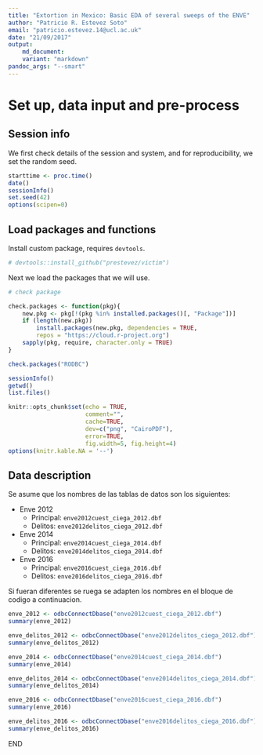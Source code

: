 ```yaml
---
title: "Extortion in Mexico: Basic EDA of several sweeps of the ENVE"
author: "Patricio R. Estevez Soto"
email: "patricio.estevez.14@ucl.ac.uk"
date: "21/09/2017"
output:
    md_document:
    variant: "markdown"
pandoc_args: "--smart"
---
```


# Set up, data input and pre-process

## Session info

We first check details of the session and system, and for reproducibility, we set the random seed.

```r
starttime <- proc.time()
date()
sessionInfo()
set.seed(42)
options(scipen=0)
```

## Load packages and functions

Install custom package, requires `devtools`.

```r
# devtools::install_github("prestevez/victim")
```

Next we load the packages that we will use.

```r

# check package

check.packages <- function(pkg){
    new.pkg <- pkg[!(pkg %in% installed.packages()[, "Package"])]
    if (length(new.pkg))
        install.packages(new.pkg, dependencies = TRUE,
        repos = "https://cloud.r-project.org")
    sapply(pkg, require, character.only = TRUE)
}

check.packages("RODBC")

sessionInfo()
getwd()
list.files()
```

```r
knitr::opts_chunk$set(echo = TRUE,
                      comment="",
                      cache=TRUE,
                      dev=c("png", "CairoPDF"),
                      error=TRUE,
                      fig.width=5, fig.height=4)
options(knitr.kable.NA = '--')
```


## Data description

Se asume que los nombres de las tablas de datos son los siguientes:


- Enve 2012
    - Principal: `enve2012cuest_ciega_2012.dbf`
    - Delitos: `enve2012delitos_ciega_2012.dbf`
- Enve 2014
    - Principal: `enve2014cuest_ciega_2014.dbf`
    - Delitos: `enve2014delitos_ciega_2014.dbf`
- Enve 2016
    - Principal: `enve2016cuest_ciega_2016.dbf`
    - Delitos: `enve2016delitos_ciega_2016.dbf`

Si fueran diferentes se ruega se adapten los nombres en el bloque de codigo a continuacion.

```r
enve_2012 <- odbcConnectDbase("enve2012cuest_ciega_2012.dbf")
summary(enve_2012)

enve_delitos_2012 <- odbcConnectDbase("enve2012delitos_ciega_2012.dbf")
summary(enve_delitos_2012)

enve_2014 <- odbcConnectDbase("enve2014cuest_ciega_2014.dbf")
summary(enve_2014)

enve_delitos_2014 <- odbcConnectDbase("enve2014delitos_ciega_2014.dbf")
summary(enve_delitos_2014)

enve_2016 <- odbcConnectDbase("enve2016cuest_ciega_2016.dbf")
summary(enve_2016)

enve_delitos_2016 <- odbcConnectDbase("enve2016delitos_ciega_2016.dbf")
summary(enve_delitos_2016)

```

END
